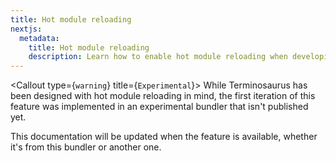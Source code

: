 ```yaml
---
title: Hot module reloading
nextjs:
  metadata:
    title: Hot module reloading
    description: Learn how to enable hot module reloading when developing Terminosaurus apps.
---
```


<Callout type={`warning`} title={`Experimental`}>
  While Terminosaurus has been designed with hot module reloading in mind, the first iteration of this feature was implemented in an experimental bundler that isn't published yet.

  This documentation will be updated when the feature is available, whether it's from this bundler or another one.
</Callout>
